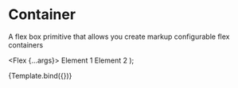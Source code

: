 
<Meta title="Layouts/Flex (Labs)" component={Flex} />

# Container

<StoryStatus status="stable" />

A flex box primitive that allows you create markup configurable flex containers

  <Flex {...args}>
    <BoxElement>Element 1</BoxElement>
    <BoxElement>Element 2</BoxElement>
  </Flex>
);

<Canvas>
  <Story name="Flex" args={{}}>
    {Template.bind({})}
  </Story>
</Canvas>

<Props story="Flex" />
